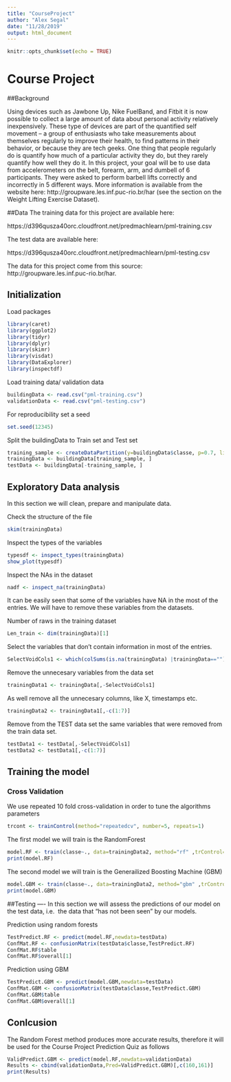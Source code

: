 ---
title: "CourseProject"
author: "Alex Segal"
date: "11/28/2019"
output: html_document
---

```{r setup, include=FALSE}
knitr::opts_chunk$set(echo = TRUE)
```

# Course Project

##Background

Using devices such as Jawbone Up, Nike FuelBand, and Fitbit it is now possible to collect a large amount of data about personal activity relatively inexpensively. These type of devices are part of the quantified self movement – a group of enthusiasts who take measurements about themselves regularly to improve their health, to find patterns in their behavior, or because they are tech geeks. One thing that people regularly do is quantify how much of a particular activity they do, but they rarely quantify how well they do it. In this project, your goal will be to use data from accelerometers on the belt, forearm, arm, and dumbell of 6 participants. They were asked to perform barbell lifts correctly and incorrectly in 5 different ways. More information is available from the website here: http://groupware.les.inf.puc-rio.br/har (see the section on the Weight Lifting Exercise Dataset).

##Data
The training data for this project are available here:

https://d396qusza40orc.cloudfront.net/predmachlearn/pml-training.csv

The test data are available here:

https://d396qusza40orc.cloudfront.net/predmachlearn/pml-testing.csv

The data for this project come from this source: http://groupware.les.inf.puc-rio.br/har. 

## Initialization

Load packages

```{r}
library(caret)
library(ggplot2)
library(tidyr)
library(dplyr)
library(skimr)
library(visdat)
library(DataExplorer)
library(inspectdf)
```

Load training data/ validation data

```{r}
buildingData <- read.csv("pml-training.csv")
validationData <- read.csv("pml-testing.csv")
```

For reproducibility set a seed
```{r}
set.seed(12345)
```
Split the buildingData to Train set and Test set
```{r}
training_sample <- createDataPartition(y=buildingData$classe, p=0.7, list=FALSE)
trainingData <- buildingData[training_sample, ]
testData <- buildingData[-training_sample, ]
```


## Exploratory Data analysis
In this section we will clean, prepare and manipulate data.


Check the structure of the file
```{r warning=FALSE}
skim(trainingData)
```

Inspect the types of the variables
```{r}
typesdf <- inspect_types(trainingData)
show_plot(typesdf)
```

Inspect the NAs in the dataset
```{r}
nadf <- inspect_na(trainingData)
```
It can be easily seen that some of the variables have NA in the most of the entries.
We will have to remove these variables from the datasets.



Number of raws in the training dataset
```{r}
Len_train <- dim(trainingData)[1]
```


Select the variables that don't contain information in most of the entries.
```{r}
SelectVoidCols1 <- which(colSums(is.na(trainingData) |trainingData=="")>0.75*Len_train)
```
Remove the unnecesary variables from the data set
```{r}
trainingData1 <- trainingData[,-SelectVoidCols1]
```
As well remove all the unnecesary columns, like X, timestamps etc.
```{r}
trainingData2 <- trainingData1[,-c(1:7)]
```


Remove from the TEST data set the same variables that were removed from the train data set.
```{r}
testData1 <- testData[,-SelectVoidCols1]
testData2 <- testData1[,-c(1:7)]
```


## Training the model


### Cross Validation
We use repeated 10 fold cross-validation in order to tune the algorithms parameters

```{r}
trcont <- trainControl(method="repeatedcv", number=5, repeats=1)
```


The first model we will train is the RandomForest
```{r}
model.RF <- train(classe~., data=trainingData2, method="rf" ,trControl=trcont, verbose=FALSE)
print(model.RF)
```

The second model we will train is the Generailized Boosting Machine (GBM)
```{r}
model.GBM <- train(classe~., data=trainingData2, method="gbm" ,trControl=trcont, verbose=FALSE)
print(model.GBM)
```


##Testing ----
In this section we will assess the predictions of our model on the test data, i.e. 
the data that "has not been seen" by our models.

Prediction using random forests
```{r}
TestPredict.RF <- predict(model.RF,newdata=testData)
ConfMat.RF <- confusionMatrix(testData$classe,TestPredict.RF)
ConfMat.RF$table
ConfMat.RF$overall[1]
```

Prediction using GBM
```{r}
TestPredict.GBM <- predict(model.GBM,newdata=testData)
ConfMat.GBM <- confusionMatrix(testData$classe,TestPredict.GBM)
ConfMat.GBM$table
ConfMat.GBM$overall[1]
```


## Conlcusion
The Random Forest method produces more accurate results, therefore it will be used for 
the Course Project Prediction Quiz as follows
```{r}
ValidPredict.GBM <- predict(model.RF,newdata=validationData)
Results <- cbind(validationData,Pred=ValidPredict.GBM)[,c(160,161)]
print(Results)
```
